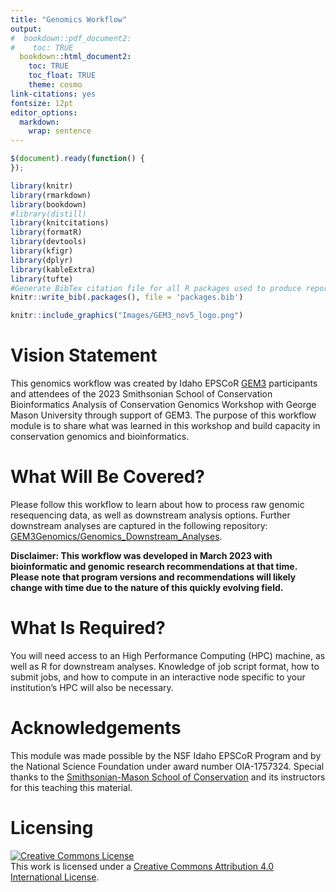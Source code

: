 ```yaml
---
title: "Genomics Workflow"
output:
#  bookdown::pdf_document2:
#    toc: TRUE
  bookdown::html_document2: 
    toc: TRUE
    toc_float: TRUE
    theme: cosmo
link-citations: yes
fontsize: 12pt
editor_options: 
  markdown: 
    wrap: sentence
---
```


```js
$(document).ready(function() {
});
```

```r
library(knitr)
library(rmarkdown)
library(bookdown)
#library(distill)
library(knitcitations)
library(formatR)
library(devtools)
library(kfigr)
library(dplyr)
library(kableExtra)
library(tufte)
#Generate BibTex citation file for all R packages used to produce report
knitr::write_bib(.packages(), file = 'packages.bib')
```

```r
knitr::include_graphics("Images/GEM3_nov5_logo.png")
```

# Vision Statement

This genomics workflow was created by Idaho EPSCoR [GEM3](https://www.idahogem3.org) participants and attendees of the 2023 Smithsonian School of Conservation Bioinformatics Analysis of Conservation Genomics Workshop with George Mason University through support of GEM3. The purpose of this workflow module is to share what was learned in this workshop and build capacity in conservation genomics and bioinformatics.

# What Will Be Covered?

Please follow this workflow to learn about how to process raw genomic resequencing data, as well as downstream analysis options. Further downstream analyses are captured in the following repository: [GEM3Genomics/Genomics_Downstream_Analyses](https://github.com/Gem3Genomics/Genomics_Downstream_Analyses). 

**Disclaimer: This workflow was developed in March 2023 with bioinformatic and genomic research recommendations at that time. Please note that program versions and recommendations will likely change with time due to the nature of this quickly evolving field.**

# What Is Required?

You will need access to an High Performance Computing (HPC) machine, as well as R for downstream analyses. Knowledge of job script format, how to submit jobs, and how to compute in an interactive node specific to your institution's HPC will also be necessary.

# Acknowledgements

This module was made possible by the NSF Idaho EPSCoR Program and by the National Science Foundation under award number OIA-1757324. Special thanks to the [Smithsonian-Mason School of Conservation](https://smconservation.gmu.edu) and its instructors for this teaching this material.

# Licensing

<a rel="license" href="http://creativecommons.org/licenses/by/4.0/"><img alt="Creative Commons License" style="border-width:0" src="https://i.creativecommons.org/l/by/4.0/88x31.png" /></a><br />This work is licensed under a <a rel="license" href="http://creativecommons.org/licenses/by/4.0/">Creative Commons Attribution 4.0 International License</a>.

